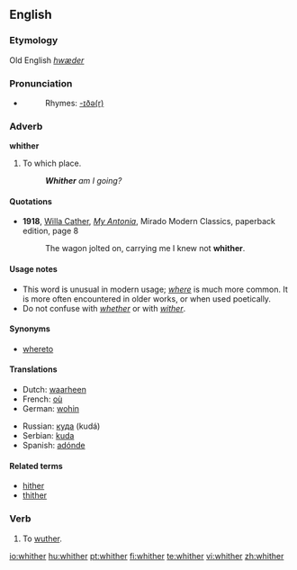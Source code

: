 ==English==

===Etymology===
Old English ''[[hwæder]]''

===Pronunciation===
*{{audio|en-us-whither.ogg|Audio (US)}}
*:Rhymes: [[Rhymes:English:-ɪðə(r)|-ɪðə(r)]]

===Adverb===
'''whither'''

# {{archaic|quaint}} To which place.
#: '''''Whither''' am I going?''

====Quotations====
*'''1918''', [[w:Willa Cather|Willa Cather]], ''[[w:My Antonia|My Antonia]]'', Mirado Modern Classics, paperback edition, page 8
*:The wagon jolted on, carrying me I knew not '''whither'''.

====Usage notes====
*This word is unusual in modern usage; ''[[where]]'' is much more common. It is more often encountered in older works, or when used poetically.
*Do not confuse with ''[[whether]]'' or with ''[[wither]]''.

====Synonyms====
*[[whereto]]

====Translations====
{{trans-top|to which place}}
*Dutch: [[waarheen]]
*French: [[où]]
*German: [[wohin]]
{{trans-mid}}
*Russian: [[куда]] (kudá)
*Serbian: [[kuda]]
*Spanish: [[adónde]]
{{trans-bottom}}

====Related terms====
*[[hither]]
*[[thither]]

===Verb===
{{en-verb}}

# {{intransitive|obsolete|dialectal}} To [[wuther]].

[[io:whither]]
[[hu:whither]]
[[pt:whither]]
[[fi:whither]]
[[te:whither]]
[[vi:whither]]
[[zh:whither]]